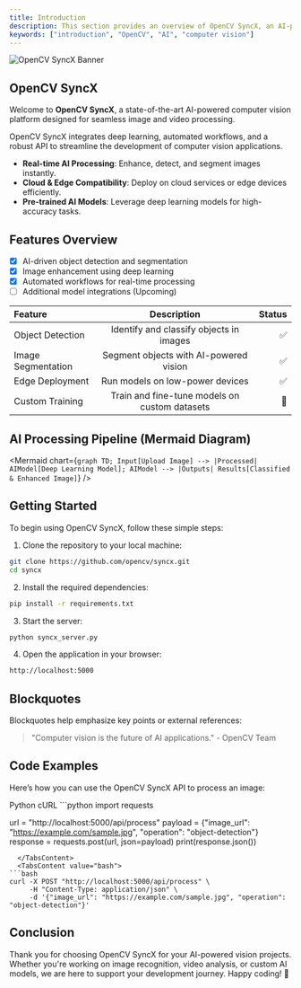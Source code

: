```yaml
---
title: Introduction
description: This section provides an overview of OpenCV SyncX, an AI-powered computer vision platform.
keywords: ["introduction", "OpenCV", "AI", "computer vision"]
---
```


![OpenCV SyncX Banner](/images/opencv-syncx-banner.png "OpenCV SyncX")

## OpenCV SyncX

Welcome to **OpenCV SyncX**, a state-of-the-art AI-powered computer vision platform designed for seamless image and video processing.

OpenCV SyncX integrates deep learning, automated workflows, and a robust API to streamline the development of computer vision applications.

- **Real-time AI Processing**: Enhance, detect, and segment images instantly.
- **Cloud & Edge Compatibility**: Deploy on cloud services or edge devices efficiently.
- **Pre-trained AI Models**: Leverage deep learning models for high-accuracy tasks.

## Features Overview

- [x] AI-driven object detection and segmentation
- [x] Image enhancement using deep learning
- [x] Automated workflows for real-time processing
- [ ] Additional model integrations (Upcoming)

| Feature         | Description                                       | Status  |
| :------------- | :----------------------------------------------: | ------: |
| Object Detection | Identify and classify objects in images         | ✅ |
| Image Segmentation | Segment objects with AI-powered vision      | ✅ |
| Edge Deployment | Run models on low-power devices                 | ✅ |
| Custom Training | Train and fine-tune models on custom datasets   | 🔄 |

## AI Processing Pipeline (Mermaid Diagram)

<Mermaid
  chart={`graph TD;
  Input[Upload Image] --> |Processed| AIModel[Deep Learning Model];
  AIModel --> |Outputs| Results[Classified & Enhanced Image]`}
/>

## Getting Started

To begin using OpenCV SyncX, follow these simple steps:

1. Clone the repository to your local machine:

```bash
git clone https://github.com/opencv/syncx.git
cd syncx
```

2. Install the required dependencies:

```bash
pip install -r requirements.txt
```

3. Start the server:

```bash
python syncx_server.py
```

4. Open the application in your browser:

```bash
http://localhost:5000
```

## Blockquotes

Blockquotes help emphasize key points or external references:

> "Computer vision is the future of AI applications." - OpenCV Team

## Code Examples

Here’s how you can use the OpenCV SyncX API to process an image:

<Tabs defaultValue="python" className="pt-5 pb-1">
  <TabsList className="">
    <TabsTrigger value="python">Python</TabsTrigger>
    <TabsTrigger value="bash">cURL</TabsTrigger>
  </TabsList>
  <TabsContent value="python">
  ```python
import requests

url = "http://localhost:5000/api/process"
payload = {"image_url": "https://example.com/sample.jpg", "operation": "object-detection"}
response = requests.post(url, json=payload)
print(response.json())
```
  </TabsContent>
  <TabsContent value="bash">
```bash
curl -X POST "http://localhost:5000/api/process" \
     -H "Content-Type: application/json" \
     -d '{"image_url": "https://example.com/sample.jpg", "operation": "object-detection"}'
```
  </TabsContent>
</Tabs>

## Conclusion

Thank you for choosing OpenCV SyncX for your AI-powered vision projects. Whether you're working on image recognition, video analysis, or custom AI models, we are here to support your development journey. Happy coding! 🚀